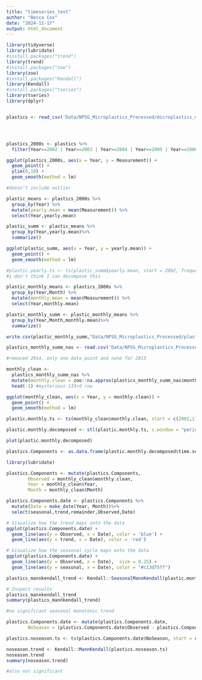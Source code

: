 ```yaml
---
title: "timeseries_test"
author: "Becca Cox"
date: "2024-11-17"
output: html_document
---
```


```r
library(tidyverse)
library(lubridate)
#install.packages("trend")
library(trend)
#install.packages("zoo")
library(zoo)
#install.packages("Kendall")
library(Kendall)
#install.packages("tseries")
library(tseries)
library(dplyr)


plastics <- read_csv('Data/NPSG_Microplastics_Processed/microplastics_data_wrangling.csv')




plastics_2000s <- plastics %>%
  filter(Year==2002 | Year==2003 | Year==2004 | Year==2005 | Year==2006 | Year==2007 | Year==2008 | Year==2009 | Year==2010 | Year==2011 | Year==2012 | Year==2013 | Year==2014)

```

```r

ggplot(plastics_2000s, aes(x = Year, y = Measurement)) +
  geom_point() +
  ylim(0,10) +
  geom_smooth(method = lm)

#doesn't include outlier

```

```r

plastic_means <- plastics_2000s %>%
  group_by(Year) %>%
  mutate(yearly.mean = mean(Measurement)) %>%
  select(Year,yearly.mean)

plastic_summ <- plastic_means %>%
  group_by(Year,yearly.mean)%>%
  summarize()

ggplot(plastic_summ, aes(x = Year, y = yearly.mean)) +
  geom_point() +
  geom_smooth(method = lm)


```

```r

#plastic.yearly.ts <- ts(plastic_summ$yearly.mean, start = 2002, frequency = 1)
#i don't think I can decompose this

```

```r

plastic_monthly_means <- plastics_2000s %>%
  group_by(Year,Month) %>%
  mutate(monthly.mean = mean(Measurement)) %>%
  select(Year,monthly.mean)

plastic_monthly_summ <- plastic_monthly_means %>%
  group_by(Year,Month,monthly.mean)%>%
  summarize()

write.csv(plastic_monthly_summ,"Data/NPSG_Microplastics_Processed/plastic_monthly_summ.csv")

plastics_monthly_summ_nas <- read.csv('Data/NPSG_Microplastics_Processed/plastic_monthly_summ_nas.csv')

#removed 2014, only one data point and none for 2013

monthly_clean <- 
  plastics_monthly_summ_nas %>% 
  mutate(monthly.clean = zoo::na.approx(plastics_monthly_summ_nas$monthly.mean, rule = 2))%>%
  head(-1) #mysterious 133rd row

ggplot(monthly_clean, aes(x = Year, y = monthly.clean)) +
  geom_point() +
  geom_smooth(method = lm)

```

```r

plastic.monthly.ts <- ts(monthly_clean$monthly.clean, start = c(2002,1), frequency = 12)

plastic.monthly.decomposed <- stl(plastic.monthly.ts, s.window = "periodic")

plot(plastic.monthly.decomposed)

```

```r

plastics.Components <- as.data.frame(plastic.monthly.decomposed$time.series[,1:3])

library(lubridate)

plastics.Components <- mutate(plastics.Components,
        Observed = monthly_clean$monthly.clean,     
        Year = monthly_clean$Year,
        Month = monthly_clean$Month)

plastics.Components.date <- plastics.Components %>%
  mutate(Date = make_date(Year, Month))%>%
  select(seasonal,trend,remainder,Observed,Date)

# Visualize how the trend maps onto the data
ggplot(plastics.Components.date) +
  geom_line(aes(y = Observed, x = Date), color = 'blue') +
  geom_line(aes(y = trend, x = Date), color = 'red')

# Visualize how the seasonal cycle maps onto the data
ggplot(plastics.Components.date) +
  geom_line(aes(y = Observed, x = Date),  size = 0.25) +
  geom_line(aes(y = seasonal, x = Date), color = "#c13d75ff")

plastics_mannkendall_trend <- Kendall::SeasonalMannKendall(plastic.monthly.ts)

# Inspect results
plastics_mannkendall_trend
summary(plastics_mannkendall_trend)

#no significant seasonal monotonic trend

```

```r

plastics.Components.date <- mutate(plastics.Components.date,
        NoSeason = (plastics.Components.date$Observed - plastics.Components.date$seasonal))

plastics.noseason.ts <- ts(plastics.Components.date$NoSeason, start = c(2002,1), frequency = 12)

noseason.trend <- Kendall::MannKendall(plastics.noseason.ts)
noseason.trend
summary(noseason.trend)

#also not significant

```

